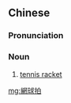 {{also|网球拍}}
==Chinese==
{{zh-forms|s=网球拍|type=21}}

===Pronunciation===
{{zh-pron
|m=wǎngqiúpāi
|c=mong5 kau4 paak3-2
|cat=n
}}

===Noun===
{{zh-noun}}

# [[tennis racket]]

[[mg:網球拍]]